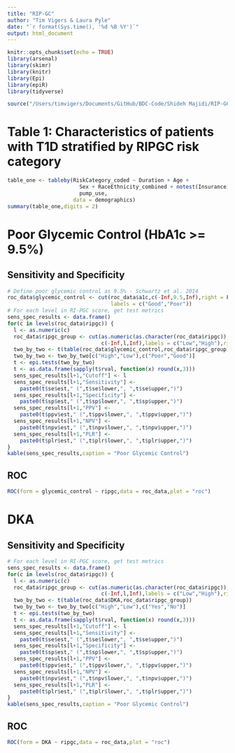 ```yaml
---
title: "RIP-GC"
author: "Tim Vigers & Laura Pyle"
date: "`r format(Sys.time(), '%d %B %Y')`"
output: html_document
---
```


```r
knitr::opts_chunk$set(echo = TRUE)
library(arsenal)
library(skimr)
library(knitr)
library(Epi)
library(epiR)
library(tidyverse)
```

```r
source("/Users/timvigers/Documents/GitHub/BDC-Code/Shideh Majidi/RIP-GC/rip_gc_data.r")
```

# Table 1: Characteristics of patients with T1D stratified by RIPGC risk category

```r
table_one <- tableby(RiskCategory_coded ~ Duration + Age + 
                       Sex + RaceEthnicity_combined + notest(Insurance) + cgm_use + 
                       pump_use,
                     data = demographics)
summary(table_one,digits = 2)
```

# Poor Glycemic Control (HbA1c >= 9.5%)

## Sensitivity and Specificity

```r
# Define poor glycemic control as 9.5% - Schwartz et al. 2014
roc_data$glycemic_control <- cut(roc_data$a1c,c(-Inf,9.5,Inf),right = F,
                                 labels = c("Good","Poor"))
# For each level in RI-PGC score, get test metrics
sens_spec_results <- data.frame()
for(c in levels(roc_data$ripgc)) {
  l <- as.numeric(c)
  roc_data$ripgc_group <- cut(as.numeric(as.character(roc_data$ripgc)),
                              c(-Inf,l,Inf),labels = c("Low","High"),right = F)
  two_by_two <- t(table(roc_data$glycemic_control,roc_data$ripgc_group))
  two_by_two <- two_by_two[c("High","Low"),c("Poor","Good")]
  t <- epi.tests(two_by_two)
  t <- as.data.frame(sapply(t$rval, function(x) round(x,3)))
  sens_spec_results[l+1,"Cutoff"] <- l
  sens_spec_results[l+1,"Sensitivity"] <- 
    paste0(t$se$est," (",t$se$lower,", ",t$se$upper,")")
  sens_spec_results[l+1,"Specificity"] <- 
    paste0(t$sp$est," (",t$sp$lower,", ",t$sp$upper,")")
  sens_spec_results[l+1,"PPV"] <- 
    paste0(t$ppv$est," (",t$ppv$lower,", ",t$ppv$upper,")")
  sens_spec_results[l+1,"NPV"] <- 
    paste0(t$npv$est," (",t$npv$lower,", ",t$npv$upper,")")
  sens_spec_results[l+1,"PLR"] <- 
    paste0(t$plr$est," (",t$plr$lower,", ",t$plr$upper,")")
}
kable(sens_spec_results,caption = "Poor Glycemic Control")
```

## ROC

```r
ROC(form = glycemic_control ~ ripgc,data = roc_data,plot = "roc")
```

# DKA

## Sensitivity and Specificity

```r
# For each level in RI-PGC score, get test metrics
sens_spec_results <- data.frame()
for(c in levels(roc_data$ripgc)) {
  l <- as.numeric(c)
  roc_data$ripgc_group <- cut(as.numeric(as.character(roc_data$ripgc)),
                              c(-Inf,l,Inf),labels = c("Low","High"),right = F)
  two_by_two <- t(table(roc_data$DKA,roc_data$ripgc_group))
  two_by_two <- two_by_two[c("High","Low"),c("Yes","No")]
  t <- epi.tests(two_by_two)
  t <- as.data.frame(sapply(t$rval, function(x) round(x,3)))
  sens_spec_results[l+1,"Cutoff"] <- l
  sens_spec_results[l+1,"Sensitivity"] <- 
    paste0(t$se$est," (",t$se$lower,", ",t$se$upper,")")
  sens_spec_results[l+1,"Specificity"] <- 
    paste0(t$sp$est," (",t$sp$lower,", ",t$sp$upper,")")
  sens_spec_results[l+1,"PPV"] <- 
    paste0(t$ppv$est," (",t$ppv$lower,", ",t$ppv$upper,")")
  sens_spec_results[l+1,"NPV"] <- 
    paste0(t$npv$est," (",t$npv$lower,", ",t$npv$upper,")")
  sens_spec_results[l+1,"PLR"] <- 
    paste0(t$plr$est," (",t$plr$lower,", ",t$plr$upper,")")
}
kable(sens_spec_results,caption = "Poor Glycemic Control")
```

## ROC

```r
ROC(form = DKA ~ ripgc,data = roc_data,plot = "roc")
```